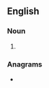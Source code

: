 ==English==

===Noun===
{{head|en|noun plural form}}

# {{plural of|tarsal|lang=en}}

===Anagrams===
* {{anagrams|en|Lastras}}